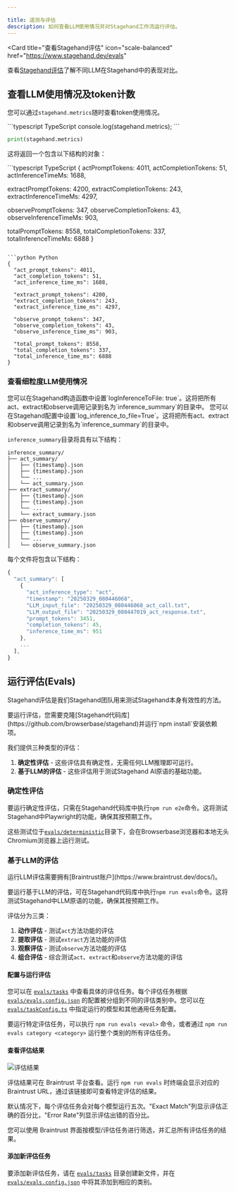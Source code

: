 ```yaml
---

title: 遥测与评估
description: 如何查看LLM使用情况并对Stagehand工作流运行评估。
---
```


<Card
  title="查看Stagehand评估"
  icon="scale-balanced"
  href="https://www.stagehand.dev/evals"
>
  查看[Stagehand评估](https://www.stagehand.dev/evals)了解不同LLM在Stagehand中的表现对比。
</Card>

## 查看LLM使用情况及token计数

您可以通过`stagehand.metrics`随时查看token使用情况。

<CodeGroup>
```typescript TypeScript
console.log(stagehand.metrics);
```

```python Python
print(stagehand.metrics)
```
</CodeGroup>

这将返回一个包含以下结构的对象：

<CodeGroup>
```typescript TypeScript
{
  actPromptTokens: 4011,
  actCompletionTokens: 51,
  actInferenceTimeMs: 1688,

  extractPromptTokens: 4200,
  extractCompletionTokens: 243,
  extractInferenceTimeMs: 4297,

  observePromptTokens: 347,
  observeCompletionTokens: 43,
  observeInferenceTimeMs: 903,

  totalPromptTokens: 8558,
  totalCompletionTokens: 337,
  totalInferenceTimeMs: 6888
}
```

```python Python
{
  "act_prompt_tokens": 4011,
  "act_completion_tokens": 51,
  "act_inference_time_ms": 1688,

  "extract_prompt_tokens": 4200,
  "extract_completion_tokens": 243,
  "extract_inference_time_ms": 4297,

  "observe_prompt_tokens": 347,
  "observe_completion_tokens": 43,
  "observe_inference_time_ms": 903,

  "total_prompt_tokens": 8558,
  "total_completion_tokens": 337,
  "total_inference_time_ms": 6888
}
```
</CodeGroup>

### 查看细粒度LLM使用情况

<Tabs>
<Tab title="TypeScript">
您可以在Stagehand构造函数中设置`logInferenceToFile: true`。这将把所有act、extract和observe调用记录到名为`inference_summary`的目录中。
</Tab>
<Tab title="Python">
您可以在Stagehand配置中设置`log_inference_to_file=True`。这将把所有act、extract和observe调用记录到名为`inference_summary`的目录中。
</Tab>
</Tabs>

`inference_summary`目录将具有以下结构：

```
inference_summary/
├── act_summary/
│   ├── {timestamp}.json
│   ├── {timestamp}.json
│   └── ...
│   └── act_summary.json
├── extract_summary/
│   ├── {timestamp}.json
│   ├── {timestamp}.json
│   └── ...
│   └── extract_summary.json
├── observe_summary/
│   ├── {timestamp}.json
│   ├── {timestamp}.json
│   └── ...
│   └── observe_summary.json
```

每个文件将包含以下结构：

```typescript
{
  "act_summary": [
    {
      "act_inference_type": "act",
      "timestamp": "20250329_080446068",
      "LLM_input_file": "20250329_080446068_act_call.txt",
      "LLM_output_file": "20250329_080447019_act_response.txt",
      "prompt_tokens": 3451,
      "completion_tokens": 45,
      "inference_time_ms": 951
    },
    ...
  ],
}
```

## 运行评估(Evals)

Stagehand评估是我们Stagehand团队用来测试Stagehand本身有效性的方法。

<Tip>
要运行评估，您需要克隆[Stagehand代码库](https://github.com/browserbase/stagehand)并运行`npm install`安装依赖项。
</Tip>

我们提供三种类型的评估：

1. **确定性评估** - 这些评估具有确定性，无需任何LLM推理即可运行。
2. **基于LLM的评估** - 这些评估用于测试Stagehand AI原语的基础功能。

### 确定性评估

要运行确定性评估，只需在Stagehand代码库中执行`npm run e2e`命令。这将测试Stagehand中Playwright的功能，确保其按预期工作。

这些测试位于[`evals/deterministic`](https://github.com/browserbase/stagehand/tree/main/evals/deterministic)目录下，会在Browserbase浏览器和本地无头Chromium浏览器上运行测试。

### 基于LLM的评估

<Tip>
运行LLM评估需要拥有[Braintrust账户](https://www.braintrust.dev/docs/)。
</Tip>

要运行基于LLM的评估，可在Stagehand代码库中执行`npm run evals`命令。这将测试Stagehand中LLM原语的功能，确保其按预期工作。

评估分为三类：

1. **动作评估** - 测试`act`方法功能的评估
2. **提取评估** - 测试`extract`方法功能的评估
3. **观察评估** - 测试`observe`方法功能的评估
4. **组合评估** - 综合测试`act`、`extract`和`observe`方法功能的评估

#### 配置与运行评估

您可以在 [`evals/tasks`](https://github.com/browserbase/stagehand/tree/main/evals/tasks) 中查看具体的评估任务。每个评估任务根据 [`evals/evals.config.json`](https://github.com/browserbase/stagehand/blob/main/evals/evals.config.json) 的配置被分组到不同的评估类别中。您可以在 [`evals/taskConfig.ts`](https://github.com/browserbase/stagehand/blob/main/evals/taskConfig.ts) 中指定运行的模型和其他通用任务配置。

要运行特定评估任务，可以执行 `npm run evals <eval>` 命令，或者通过 `npm run evals category <category>` 运行整个类别的所有评估任务。

#### 查看评估结果

![评估结果](/images/evals.png)

评估结果可在 Braintrust 平台查看。运行 `npm run evals` 时终端会显示对应的 Braintrust URL，通过该链接即可查看特定评估的结果。

默认情况下，每个评估任务会对每个模型运行五次。"Exact Match"列显示评估正确的百分比，"Error Rate"列显示评估出错的百分比。

您可以使用 Braintrust 界面按模型/评估任务进行筛选，并汇总所有评估任务的结果。

#### 添加新评估任务

要添加新评估任务，请在 [`evals/tasks`](https://github.com/browserbase/stagehand/tree/main/evals/tasks) 目录创建新文件，并在 [`evals/evals.config.json`](https://github.com/browserbase/stagehand/blob/main/evals/evals.config.json) 中将其添加到相应的类别。